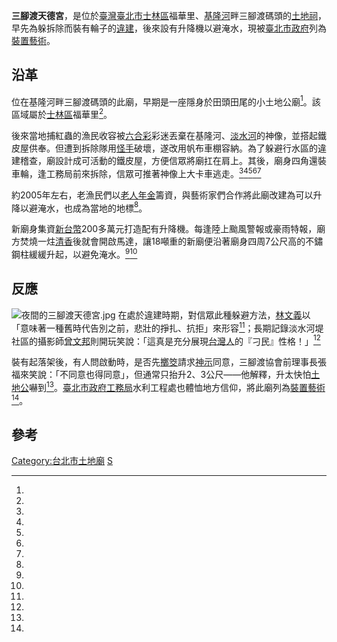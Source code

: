 {{coord|25.081107|121.517458|display=title}}
{{東亞廟宇
| name =三腳渡天德宮
| img =File:三腳渡天德宮.jpg
| img_capt = 
| image_width =250px
| location = {{ROC-TWN}}[[台北市|台北市]][[士林區|士林區]]福華里三腳渡碼頭
| god = 土地公
| type = 
| struct = 
| open_year =
| cere_date =
|}}
'''三腳渡天德宮'''，是位於[[臺灣|臺灣]][[臺北市|臺北市]][[士林區|士林區]]福華里、[[基隆河|基隆河]]畔三腳渡碼頭的[[土地祠|土地祠]]，早先為躲拆除而裝有輪子的[[違建|違建]]，後來設有升降機以避淹水，現被[[臺北市政府|臺北市政府]]列為[[裝置藝術|裝置藝術]]。

==沿革==
位在基隆河畔三腳渡碼頭的此廟，早期是一座隱身於田頭田尾的小土地公廟<ref name="蘇瑋璇"/>。該區域屬於[[士林區|士林區]]福華里<ref name="陳璟民"/>。

後來當地捕紅蟲的漁民收容被[[六合彩|六合彩]]彩迷丟棄在基隆河、[[淡水河|淡水河]]的神像，並搭起鐵皮屋供奉。但遭到拆除隊用[[怪手|怪手]]破壞，遂改用帆布車棚容納。為了躲避行水區的違建稽查，廟設計成可活動的鐵皮屋，方便信眾將廟扛在肩上。其後，廟身四角還裝車輪，逢工務局前來拆除，信眾可推著神像上大卡車逃走。<ref name="蘇瑋璇"/><ref name="林文義"/><ref name="黃靖雅"/><ref name="陳嘉銘"/><ref name="陳俍任"/>

約2005年左右，老漁民們以[[老人年金|老人年金]]籌資，與藝術家們合作將此廟改建為可以升降以避淹水，也成為當地的地標<ref name="陳俍任"/>。

新廟身集資[[新台幣|新台幣]]200多萬元打造配有升降機。每逢陸上颱風警報或豪雨特報，廟方焚燒一炷[[香|清香]]後就會開啟馬達，讓18噸重的新廟便沿著廟身四周7公尺高的不鏽鋼柱緩緩升起，以避免淹水。<ref name="蘇瑋璇"/><ref name="陳嘉銘"/>

==反應==
{{Multiple image
|align=left
|direction = horizontal
|width = 200
|image1 =三腳渡天德宮解說板.jpg
|caption1 =解說板
|image2 =三腳渡碼頭.jpg
|caption2 =三腳渡碼頭
}}
[[File:夜間的三腳渡天德宮.jpg|thumb]]
在處於違建時期，對信眾此種躲避方法，[[林文義|林文義]]以「意味著一種舊時代告別之前，悲壯的掙扎、抗拒」來形容<ref name="林文義"/>；長期記錄淡水河堤社區的攝影師[[曾文邦|曾文邦]]則開玩笑說：「這真是充分展現[[台灣人|台灣人]]的『刁民』性格！」<ref name="黃靖雅"/>

裝有起落架後，有人問啟動時，是否先[[擲筊|擲筊]]請求[[神示|神示]]同意，三腳渡協會前理事長張福來笑說：「不同意也得同意」，但通常只抬升2、3公尺——他解釋，升太快怕[[土地公|土地公]]嚇到<ref name="蘇瑋璇"/>。[[臺北市政府工務局|臺北市政府工務局]]水利工程處也體恤地方信仰，將此廟列為[[裝置藝術|裝置藝術]]<ref name="陳嘉銘"/>。
{{Clearleft}}

== 參考 ==
{{Reflist|35em|refs =

<ref name="陳璟民">{{Cite news|url=http://news.ltn.com.tw/index.php/news/local/paper/437740|title=〈台北都會〉水淹堤外車 里長:通知太晚太慢|author=陳璟民|language=zh-tw|publisher=《自由時報》|date=2010-10-23|accessdate=2017-11-02|archive-date=2019-02-18|archive-url=https://web.archive.org/web/20190218233225/https://news.ltn.com.tw/index.php/news/local/paper/437740|dead-url=no}}</ref>

<ref name="林文義">{{Cite news|url=|title=基隆河的斷代史 惡水岸邊 槭樹路|author=林文義|language=zh-tw|publisher=《聯合報》|date=1992-07-13|accessdate=}}</ref>

<ref name="黃靖雅">{{Cite news|url=|title=<拍景.拍人.拍歲月> 咱來記住淡水河的悲歡|author=黃靖雅|language=zh-tw|publisher=《聯合報》|date=1993-10-29|accessdate=}}</ref>

<ref name="陳俍任">{{Cite news|url=|title=三腳渡地標 全台首座「行動廟」人文碼頭將落成 舢舨棧橋等設施已完工 天德宮 位在行水區 視為違建 老漁民拿出年金改建 貨車帶著跑|author=陳俍任|language=zh-tw|publisher=《聯合報》|date=2005-01-27|accessdate=}}</ref>

<ref name="陳嘉銘">{{Cite news|url=http://news.ltn.com.tw/news/life/breakingnews/1755185|title=土地公也要防颱! 「天空之廟」升空躲強颱|author=陳嘉銘|language=zh-tw|publisher=《自由時報》|date=2016-07-07|accessdate=2017-01-31|archive-date=2018-12-16|archive-url=https://web.archive.org/web/20181216114148/http://news.ltn.com.tw/news/life/breakingnews/1755185|dead-url=no}}</ref>

<ref name="蘇瑋璇">{{Cite news|url=https://tw.news.yahoo.com/%E5%9C%9F%E5%9C%B0%E5%85%AC%E4%BC%AF-%E5%9D%90%E7%A9%A9%E4%BA%86-%E4%B8%89%E8%85%B3%E6%B8%A1%E5%A4%A9%E5%BE%B7%E5%AE%AE-%E5%9D%90%E9%9B%BB%E6%A2%AF%E5%8D%87%E7%A9%BA%E8%BA%B2%E6%B0%B4%E7%81%BD-213000714.html|title=土地公伯，坐穩了！ 三腳渡天德宮 坐電梯升空躲水|author=蘇瑋璇|language=zh-tw|publisher=《中國時報》|date=2012-06-21|accessdate=2017-01-31|archive-date=2017-02-19|archive-url=https://web.archive.org/web/20170219181902/https://tw.news.yahoo.com/%e5%9c%9f%e5%9c%b0%e5%85%ac%e4%bc%af-%e5%9d%90%e7%a9%a9%e4%ba%86-%e4%b8%89%e8%85%b3%e6%b8%a1%e5%a4%a9%e5%be%b7%e5%ae%ae-%e5%9d%90%e9%9b%bb%e6%a2%af%e5%8d%87%e7%a9%ba%e8%ba%b2%e6%b0%b4%e7%81%bd-213000714.html|dead-url=no}}</ref>

}}
{{Portal bar|臺北|道教|border=no}}
{{commonscat|Sanjiaodu Tiandi Temple}}

[[Category:台北市土地廟|Category:台北市土地廟]]
[[Category:士林區廟宇|S]]